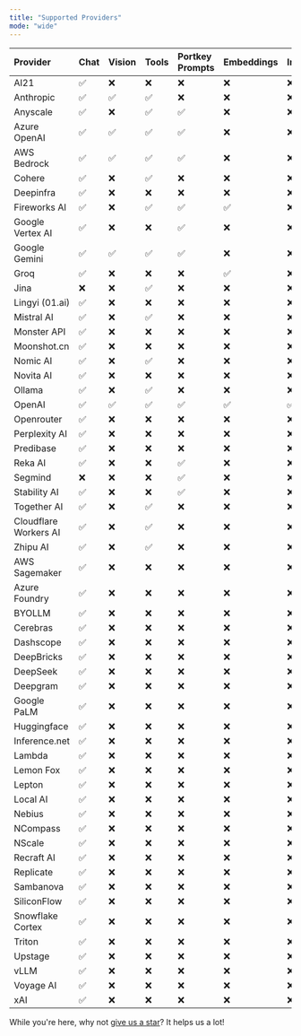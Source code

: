 ```yaml
---
title: "Supported Providers"
mode: "wide"
---
```





| Provider              | Chat                                         | Vision                                       | Tools                                        | Portkey Prompts                              | Embeddings                                   | Images                                       | Audio                                        | Finetuning                                   | Batch                                        | Files                                        | Moderations                                  | Assistants                                    | Completions                                  | Messages                                     |
| :-------------------- | :------------------------------------------- | :------------------------------------------- | :------------------------------------------- | :------------------------------------------- | :------------------------------------------- | :------------------------------------------- | :------------------------------------------- | :------------------------------------------- | :------------------------------------------- | :------------------------------------------- | :------------------------------------------- | :-------------------------------------------- | :------------------------------------------- | -------------------------------------------- |
| AI21                  |✅ |  ❌                 |  ❌                 |  ❌                 |  ❌                 |  ❌                 |  ❌                 |  ❌                 |  ❌                 |  ❌                 |✅ |✅  |                                              |                                              |
| Anthropic             |✅ |✅ |✅ |  ❌                 |  ❌                 |  ❌                 |  ❌                 |  ❌                 |  ❌                 |  ❌                 |✅ |✅ |                                              |✅ |
| Anyscale              |✅ |  ❌                 |✅ |✅ |  ❌                 |  ❌                 |  ❌                 |  ❌                 |  ❌                 |  ❌                 |✅ |✅  |                                              |                                              |
| Azure OpenAI          |✅ |✅ |✅ |✅ |  ❌                 |  ❌                 |  ❌                 |  ❌                 |  ❌                 |  ❌                 |✅ |✅  |✅ |                                              |
| AWS Bedrock           |✅ |✅ |✅ |✅ |  ❌                 |  ❌                 |  ❌                 |  ❌                 |  ❌                 |  ❌                 |✅ |✅  |✅ |✅ |
| Cohere                |✅ |  ❌                 |✅ |  ❌                 |  ❌                 |  ❌                 |  ❌                 |  ❌                 |  ❌                 |  ❌                 |✅ |  ❌                  |  ❌                 |                                              |
| Deepinfra             |✅ |  ❌                 |  ❌                 |  ❌                 |  ❌                 |  ❌                 |  ❌                 |  ❌                 |  ❌                 |  ❌                 |  ❌                 |  ❌                  |  ❌                 |                                              |
| Fireworks AI          |✅ |  ❌                 |✅ |✅ |✅ |  ❌                 |  ❌                 |  ❌                 |  ❌                 |  ❌                 |✅ |✅  |✅ |                                              |
| Google Vertex AI      |✅ |  ❌                 |  ❌                 |✅ |  ❌                 |  ❌                 |  ❌                 |  ❌                 |  ❌                 |  ❌                 |  ❌                 |✅  |✅ |✅ |
| Google Gemini         |✅ |✅ |✅ |✅ |  ❌                 |  ❌                 |  ❌                 |  ❌                 |  ❌                 |  ❌                 |  ❌                 |✅  |✅ |                                              |
| Groq                  |✅ |  ❌                 |  ❌                 |  ❌                 |✅ |  ❌                 |  ❌                 |  ❌                 |  ❌                 |  ❌                 |  ❌                 |✅  |✅ |                                              |
| Jina                  |  ❌                 |  ❌                 |✅ |  ❌                 |  ❌                 |  ❌                 |  ❌                 |  ❌                 |  ❌                 |  ❌                 |  ❌                 |  ❌                  |  ❌                 |                                              |
| Lingyi (01.ai)        |✅ |  ❌                 |  ❌                 |  ❌                 |  ❌                 |  ❌                 |  ❌                 |  ❌                 |  ❌                 |  ❌                 |  ❌                 |  ❌                  |  ❌                 |                                              |
| Mistral AI            |✅ |  ❌                 |✅ |  ❌                 |  ❌                 |  ❌                 |  ❌                 |  ❌                 |  ❌                 |  ❌                 |  ❌                 |✅  |  ❌                 |                                              |
| Monster API           |✅ |  ❌                 |  ❌                 |  ❌                 |  ❌                 |  ❌                 |  ❌                 |  ❌                 |  ❌                 |  ❌                 |  ❌                 |  ❌                  |  ❌                 |                                              |
| Moonshot.cn           |✅ |  ❌                 |  ❌                 |  ❌                 |  ❌                 |  ❌                 |  ❌                 |  ❌                 |  ❌                 |  ❌                 |  ❌                 |  ❌                  |  ❌                 |                                              |
| Nomic AI              |✅ |  ❌                 |✅ |  ❌                 |  ❌                 |  ❌                 |  ❌                 |  ❌                 |  ❌                 |  ❌                 |  ❌                 |  ❌                  |  ❌                 |                                              |
| Novita AI             |✅ |  ❌                 |  ❌                 |  ❌                 |  ❌                 |  ❌                 |  ❌                 |  ❌                 |  ❌                 |  ❌                 |✅ |  ❌                  |✅ |                                              |
| Ollama                |✅ |  ❌                 |✅ |  ❌                 |  ❌                 |  ❌                 |  ❌                 |  ❌                 |  ❌                 |  ❌                 |  ❌                 |  ❌                  |  ❌                 |                                              |
| OpenAI                |✅ |✅ |✅ |✅ |✅ |✅ |✅ |✅ |✅ |✅ |✅ |✅  |✅ |                                              |
| Openrouter            |✅ |  ❌                 |  ❌                 |  ❌                 |  ❌                 |  ❌                 |  ❌                 |  ❌                 |  ❌                 |  ❌                 |  ❌                 |  ❌                  |  ❌                 |                                              |
| Perplexity AI         |✅ |  ❌                 |  ❌                 |  ❌                 |  ❌                 |  ❌                 |  ❌                 |  ❌                 |  ❌                 |  ❌                 |  ❌                 |✅  |  ❌                 |                                              |
| Predibase             |✅ |  ❌                 |  ❌                 |  ❌                 |  ❌                 |  ❌                 |  ❌                 |  ❌                 |  ❌                 |  ❌                 |  ❌                 |  ❌                  |  ❌                 |                                              |
| Reka AI               |✅ |  ❌                 |  ❌                 |✅ |  ❌                 |  ❌                 |  ❌                 |  ❌                 |  ❌                 |  ❌                 |  ❌                 |  ❌                  |  ❌                 |                                              |
| Segmind               |  ❌                 |  ❌                 |  ❌                 |✅ |  ❌                 |  ❌                 |  ❌                 |  ❌                 |  ❌                 |  ❌                 |  ❌                 |  ❌                  |  ❌                 |                                              |
| Stability AI          |✅ |  ❌                 |  ❌                 |✅ |  ❌                 |  ❌                 |  ❌                 |  ❌                 |  ❌                 |  ❌                 |  ❌                 |  ❌                  |  ❌                 |                                              |
| Together AI           |✅ |  ❌                 |✅ |  ❌                 |  ❌                 |  ❌                 |  ❌                 |  ❌                 |  ❌                 |  ❌                 |✅ |✅  |✅ |                                              |
| Cloudflare Workers AI |✅ |  ❌                 |✅ |  ❌                 |  ❌                 |  ❌                 |  ❌                 |  ❌                 |  ❌                 |  ❌                 |✅ |  ❌                  |  ❌                 |                                              |
| Zhipu AI              |✅ |  ❌                 |✅ |  ❌                 |  ❌                 |  ❌                 |  ❌                 |  ❌                 |  ❌                 |  ❌                 |  ❌                 |  ❌                  |  ❌                 |                                              |
| AWS Sagemaker         |✅ |  ❌                 |  ❌                 |  ❌                 |  ❌                 |  ❌                 |  ❌                 |  ❌                 |  ❌                 |  ❌                 |  ❌                 |  ❌                  |  ❌                 |                                              |
| Azure Foundry         |✅ |  ❌                 |  ❌                 |  ❌                 |  ❌                 |  ❌                 |  ❌                 |  ❌                 |  ❌                 |  ❌                 |  ❌                 |  ❌                  |  ❌                 |                                              |
| BYOLLM                |✅ |  ❌                 |  ❌                 |  ❌                 |  ❌                 |  ❌                 |  ❌                 |  ❌                 |  ❌                 |  ❌                 |  ❌                 |  ❌                  |  ❌                 |                                              |
| Cerebras              |✅ |  ❌                 |  ❌                 |  ❌                 |  ❌                 |  ❌                 |  ❌                 |  ❌                 |  ❌                 |  ❌                 |  ❌                 |  ❌                  |  ❌                 |                                              |
| Dashscope             |✅ |  ❌                 |  ❌                 |  ❌                 |  ❌                 |  ❌                 |  ❌                 |  ❌                 |  ❌                 |  ❌                 |  ❌                 |  ❌                  |  ❌                 |                                              |
| DeepBricks            |✅ |  ❌                 |  ❌                 |  ❌                 |  ❌                 |  ❌                 |  ❌                 |  ❌                 |  ❌                 |  ❌                 |  ❌                 |  ❌                  |  ❌                 |                                              |
| DeepSeek              |✅ |  ❌                 |  ❌                 |  ❌                 |  ❌                 |  ❌                 |  ❌                 |  ❌                 |  ❌                 |  ❌                 |  ❌                 |  ❌                  |  ❌                 |                                              |
| Deepgram              |✅ |  ❌                 |  ❌                 |  ❌                 |  ❌                 |  ❌                 |  ❌                 |  ❌                 |  ❌                 |  ❌                 |  ❌                 |  ❌                  |  ❌                 |                                              |
| Google PaLM           |✅ |  ❌                 |  ❌                 |  ❌                 |  ❌                 |  ❌                 |  ❌                 |  ❌                 |  ❌                 |  ❌                 |  ❌                 |  ❌                  |  ❌                 |                                              |
| Huggingface           |✅ |  ❌                 |  ❌                 |  ❌                 |  ❌                 |  ❌                 |  ❌                 |  ❌                 |  ❌                 |  ❌                 |  ❌                 |  ❌                  |  ❌                 |                                              |
| Inference.net         |✅ |  ❌                 |  ❌                 |  ❌                 |  ❌                 |  ❌                 |  ❌                 |  ❌                 |  ❌                 |  ❌                 |  ❌                 |  ❌                  |  ❌                 |                                              |
| Lambda                |✅ |  ❌                 |  ❌                 |  ❌                 |  ❌                 |  ❌                 |  ❌                 |  ❌                 |  ❌                 |  ❌                 |  ❌                 |  ❌                  |  ❌                 |                                              |
| Lemon Fox             |✅ |  ❌                 |  ❌                 |  ❌                 |  ❌                 |  ❌                 |  ❌                 |  ❌                 |  ❌                 |  ❌                 |  ❌                 |  ❌                  |  ❌                 |                                              |
| Lepton                |✅ |  ❌                 |  ❌                 |  ❌                 |  ❌                 |  ❌                 |  ❌                 |  ❌                 |  ❌                 |  ❌                 |  ❌                 |  ❌                  |  ❌                 |                                              |
| Local AI              |✅ |  ❌                 |  ❌                 |  ❌                 |  ❌                 |  ❌                 |  ❌                 |  ❌                 |  ❌                 |  ❌                 |  ❌                 |  ❌                  |  ❌                 |                                              |
| Nebius                |✅ |  ❌                 |  ❌                 |  ❌                 |  ❌                 |  ❌                 |  ❌                 |  ❌                 |  ❌                 |  ❌                 |  ❌                 |  ❌                  |  ❌                 |                                              |
| NCompass              |✅ |  ❌                 |  ❌                 |  ❌                 |  ❌                 |  ❌                 |  ❌                 |  ❌                 |  ❌                 |  ❌                 |  ❌                 |  ❌                  |  ❌                 |                                              |
| NScale                |✅ |  ❌                 |  ❌                 |  ❌                 |  ❌                 |  ❌                 |  ❌                 |  ❌                 |  ❌                 |  ❌                 |  ❌                 |  ❌                  |  ❌                 |                                              |
| Recraft AI            |✅ |  ❌                 |  ❌                 |  ❌                 |  ❌                 |  ❌                 |  ❌                 |  ❌                 |  ❌                 |  ❌                 |  ❌                 |  ❌                  |  ❌                 |                                              |
| Replicate             |✅ |  ❌                 |  ❌                 |  ❌                 |  ❌                 |  ❌                 |  ❌                 |  ❌                 |  ❌                 |  ❌                 |  ❌                 |  ❌                  |  ❌                 |                                              |
| Sambanova             |✅ |  ❌                 |  ❌                 |  ❌                 |  ❌                 |  ❌                 |  ❌                 |  ❌                 |  ❌                 |  ❌                 |  ❌                 |  ❌                  |  ❌                 |                                              |
| SiliconFlow           |✅ |  ❌                 |  ❌                 |  ❌                 |  ❌                 |  ❌                 |  ❌                 |  ❌                 |  ❌                 |  ❌                 |  ❌                 |  ❌                  |  ❌                 |                                              |
| Snowflake Cortex      |✅ |  ❌                 |  ❌                 |  ❌                 |  ❌                 |  ❌                 |  ❌                 |  ❌                 |  ❌                 |  ❌                 |  ❌                 |  ❌                  |  ❌                 |                                              |
| Triton                |✅ |  ❌                 |  ❌                 |  ❌                 |  ❌                 |  ❌                 |  ❌                 |  ❌                 |  ❌                 |  ❌                 |  ❌                 |  ❌                  |  ❌                 |                                              |
| Upstage               |✅ |  ❌                 |  ❌                 |  ❌                 |  ❌                 |  ❌                 |  ❌                 |  ❌                 |  ❌                 |  ❌                 |  ❌                 |  ❌                  |  ❌                 |                                              |
| vLLM                  |✅ |  ❌                 |  ❌                 |  ❌                 |  ❌                 |  ❌                 |  ❌                 |  ❌                 |  ❌                 |  ❌                 |  ❌                 |  ❌                  |  ❌                 |                                              |
| Voyage AI             |✅ |  ❌                 |  ❌                 |  ❌                 |  ❌                 |  ❌                 |  ❌                 |  ❌                 |  ❌                 |  ❌                 |  ❌                 |  ❌                  |  ❌                 |                                              |
| xAI                   |✅ |  ❌                 |  ❌                 |  ❌                 |  ❌                 |  ❌                 |  ❌                 |  ❌                 |  ❌                 |  ❌                 |  ❌                 |  ❌                  |  ❌                 |                                              |

While you're here, why not [give us a star](https://git.new/ai-gateway-docs)? It helps us a lot!

